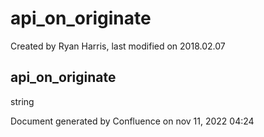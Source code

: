 
# api_on_originate 

 Created by  Ryan Harris, last modified on 2018.02.07

## api_on_originate

string

Document generated by Confluence on nov 11, 2022 04:24
